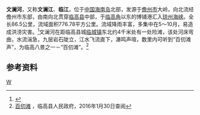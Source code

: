{{Infobox River
  | river_name      =文澜河
  | image_name      =
  | image_size      = 
  | caption         = 
  | origin          = [[海南省|海南省]][[儋州市|儋州市]]大岭
  | mouth           = 海南省[[临高县|临高县]]博铺港
  | basin_countries = {{PRC}}
  | length          = 86.5 公里
  | elevation       = 
  | mouth_elevation =
  | discharge       =
  | watershed       = 776.78 平方公里
}}
'''文澜河'''，又称'''文澜江'''、'''临江'''，位于[[中国|中国]][[海南岛|海南岛]]北部，发源于[[儋州市|儋州市]]大岭，向北流经儋州市东部，由南向北贯穿[[临高县|临高县]]中部，于[[临高角|临高角]]以东的博铺港汇入[[琼州海峡|琼州海峡]]。全长86.5公里，流域面积776.78平方公里。流域降雨丰富，多集中在5～10月，易造成洪涝灾害。<ref name="中国河湖大典">{{cite book |author=《[[中国河湖大典|中国河湖大典]]》编纂委员会 |title=《中国河湖大典·珠江卷》 |year=2013年1月 |publisher=中国水利水电出版社 |location=北京 |pages=460页|isbn= 978-7-5170-0561-2 }}</ref>文澜河在距临高县城[[临城镇_(临高县)|临城镇]]东北约4千米处有一处险滩，该处河床弯曲，水流湍急，九层岩石陡立，江水飞流直下，瀑鸣声喧，数里内可听到“百仞滩声”，为临高八景之一－“百仞滩”。<ref>[http://www.lingao.gov.cn/lg/ywdt/jrlg/201207/t20120719_729986.html 百仞滩] {{Wayback|url=http://www.lingao.gov.cn/lg/ywdt/jrlg/201207/t20120719_729986.html |date=20160516032114 }}，临高县人民政府，2016年1月30日查阅</ref>
==参考资料==
{{reflist}}


[[Category:海南河流|W]]